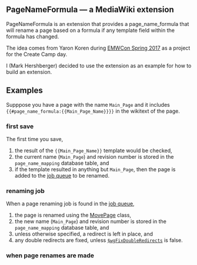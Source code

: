 == PageNameFormula — a MediaWiki extension ==

PageNameFormula is an extension that provides a page_name_formula that will rename a page based on a formula if any template field within the formula has changed.

The idea comes from Yaron Koren during [https://www.mediawiki.org/wiki/EMWCon_Spring_2017 EMWCon Spring 2017] as a project for the Create Camp day.

I (Mark Hershberger) decided to use the extension as an example for how to build an extension.

== Examples ==

Supppose you have a page with the name <tt>Main_Page</tt> and it includes <tt><nowiki>{{#page_name_formula:{{Main_Page_Name}}}}</nowiki></tt> in the wikitext of the page.

=== first save ===
The first time you save,
# the result of the <tt><nowiki>{{Main_Page_Name}}</nowiki></tt> template would be checked,
# the current name (<tt>Main_Page</tt>) and revision number is stored in the <tt>page_name_mapping</tt> database table, and
# if the template resulted in anything but <tt>Main_Page</tt>, then the page is added to the [https://www.mediawiki.org/wiki/Manual:Job_queue job queue] to be renamed.

=== renaming job ===
When a page renaming job is found in the [https://www.mediawiki.org/wiki/Manual:Job_queue job queue],
# the page is renamed using the [https://doc.wikimedia.org/mediawiki-core/master/php/classMovePage.html MovePage] class,
# the new name (<tt>Main_Page</tt>) and revision number is stored in the <tt>page_name_mapping</tt> database table, and
# unless otherwise specified, a redirect is left in place, and
# any double redirects are fixed, unless <tt>[https://www.mediawiki.org/wiki/Manual:$wgFixDoubleRedirects $wgFixDoubleRedirects]</tt> is false.

=== when page renames are made ===

